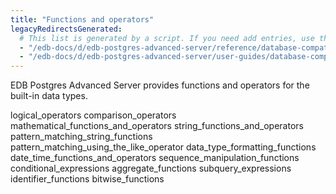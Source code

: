 ```yaml
---
title: "Functions and operators"
legacyRedirectsGenerated:
  # This list is generated by a script. If you need add entries, use the `legacyRedirects` key.
  - "/edb-docs/d/edb-postgres-advanced-server/reference/database-compatibility-for-oracle-developers-reference-guide/9.6/Database_Compatibility_for_Oracle_Developers_Reference_Guide.1.094.html"
  - "/edb-docs/d/edb-postgres-advanced-server/user-guides/database-compatibility-for-oracle-developers-guide/9.5/Database_Compatibility_for_Oracle_Developers_Guide.1.128.html"
---
```


<div id="functions_and_operators" class="registered_link"></div>

EDB Postgres Advanced Server provides functions and operators for the built-in data types.

<div class="toctree" maxdepth="3">

logical_operators comparison_operators mathematical_functions_and_operators string_functions_and_operators pattern_matching_string_functions pattern_matching_using_the_like_operator data_type_formatting_functions date_time_functions_and_operators sequence_manipulation_functions conditional_expressions aggregate_functions subquery_expressions identifier_functions bitwise_functions

</div>
